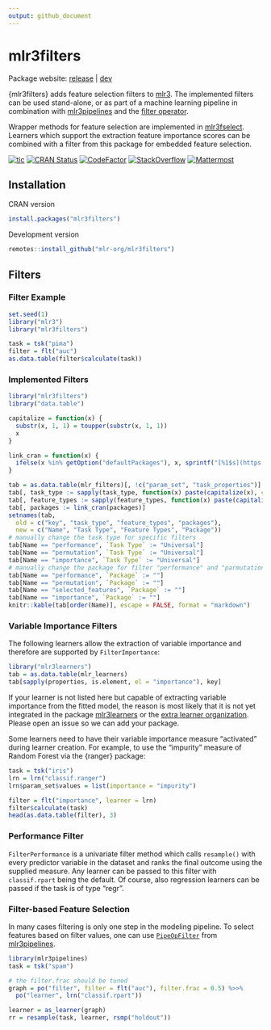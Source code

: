 ```yaml
---
output: github_document
---
```


# mlr3filters

Package website: [release](https://mlr3filters.mlr-org.com/) | [dev](https://mlr3filters.mlr-org.com/dev/)

{mlr3filters} adds feature selection filters to [mlr3](https://mlr3.mlr-org.com).
The implemented filters can be used stand-alone, or as part of a machine learning pipeline in combination with
[mlr3pipelines](https://mlr3pipelines.mlr-org.com) and the [filter operator](https://mlr3pipelines.mlr-org.com/reference/mlr_pipeops_filter.html).

Wrapper methods for feature selection are implemented in [mlr3fselect](https://mlr3fselect.mlr-org.com).
Learners which support the extraction feature importance scores can be combined with a filter from this package for embedded feature selection.

<!-- badges: start -->
[![tic](https://github.com/mlr-org/mlr3filters/workflows/tic/badge.svg?branch=master)](https://github.com/mlr-org/mlr3filters/actions)
[![CRAN Status](https://www.r-pkg.org/badges/version/mlr3filters)](https://cran.r-project.org/package=mlr3filters)
[![CodeFactor](https://www.codefactor.io/repository/github/mlr-org/mlr3filters/badge)](https://www.codefactor.io/repository/github/mlr-org/mlr3filters)
[![StackOverflow](https://img.shields.io/badge/stackoverflow-mlr3-orange.svg)](https://stackoverflow.com/questions/tagged/mlr3)
[![Mattermost](https://img.shields.io/badge/chat-mattermost-orange.svg)](https://lmmisld-lmu-stats-slds.srv.mwn.de/mlr_invite/)
<!-- badges: end -->

## Installation

CRAN version

```r
install.packages("mlr3filters")
```

Development version

```r
remotes::install_github("mlr-org/mlr3filters")
```

## Filters

### Filter Example

```r
set.seed(1)
library("mlr3")
library("mlr3filters")

task = tsk("pima")
filter = flt("auc")
as.data.table(filter$calculate(task))
```

### Implemented Filters

```r
library("mlr3filters")
library("data.table")

capitalize = function(x) {
  substr(x, 1, 1) = toupper(substr(x, 1, 1))
  x
}

link_cran = function(x) {
  ifelse(x %in% getOption("defaultPackages"), x, sprintf("[%1$s](https://cran.r-project.org/package=%1$s)", x))
}

tab = as.data.table(mlr_filters)[, !c("param_set", "task_properties")]
tab[, task_type := sapply(task_type, function(x) paste(capitalize(x), collapse = " & "))]
tab[, feature_types := sapply(feature_types, function(x) paste(capitalize(x), collapse = ", "))]
tab[, packages := link_cran(packages)]
setnames(tab,
  old = c("key", "task_type", "feature_types", "packages"),
  new = c("Name", "Task Type", "Feature Types", "Package"))
# manually change the task type for specific filters
tab[Name == "performance", `Task Type` := "Universal"]
tab[Name == "permutation", `Task Type` := "Universal"]
tab[Name == "importance", `Task Type` := "Universal"]
# manually change the package for filter "performance" and "parmutation"
tab[Name == "performance", `Package` := ""]
tab[Name == "permutation", `Package` := ""]
tab[Name == "selected_features", `Package` := ""]
tab[Name == "importance", `Package` := ""]
knitr::kable(tab[order(Name)], escape = FALSE, format = "markdown")
```

### Variable Importance Filters

The following learners allow the extraction of variable importance and therefore are supported by `FilterImportance`:

```r
library("mlr3learners")
tab = as.data.table(mlr_learners)
tab[sapply(properties, is.element, el = "importance"), key]
```

If your learner is not listed here but capable of extracting variable importance from the fitted model, the reason is most likely that it is not yet integrated in the package [mlr3learners](https://github.com/mlr-org/mlr3learners) or the [extra learner organization](https://github.com/mlr3learners).
Please open an issue so we can add your package.

Some learners need to have their variable importance measure "activated" during learner creation.
For example, to use the "impurity" measure of Random Forest via the {ranger} package:

```r
task = tsk("iris")
lrn = lrn("classif.ranger")
lrn$param_set$values = list(importance = "impurity")

filter = flt("importance", learner = lrn)
filter$calculate(task)
head(as.data.table(filter), 3)
```

### Performance Filter

`FilterPerformance` is a univariate filter method which calls `resample()` with every predictor variable in the dataset and ranks the final outcome using the supplied measure.
Any learner can be passed to this filter with `classif.rpart` being the default.
Of course, also regression learners can be passed if the task is of type "regr".


### Filter-based Feature Selection

In many cases filtering is only one step in the modeling pipeline.
To select features based on filter values, one can use [`PipeOpFilter`](https://mlr3pipelines.mlr-org.com/reference/mlr_pipeops_filter.html) from [mlr3pipelines](https://github.com/mlr-org/mlr3pipelines).

```r
library(mlr3pipelines)
task = tsk("spam")

# the filter.frac should be tuned
graph = po("filter", filter = flt("auc"), filter.frac = 0.5) %>>%
  po("learner", lrn("classif.rpart"))

learner = as_learner(graph)
rr = resample(task, learner, rsmp("holdout"))
```
